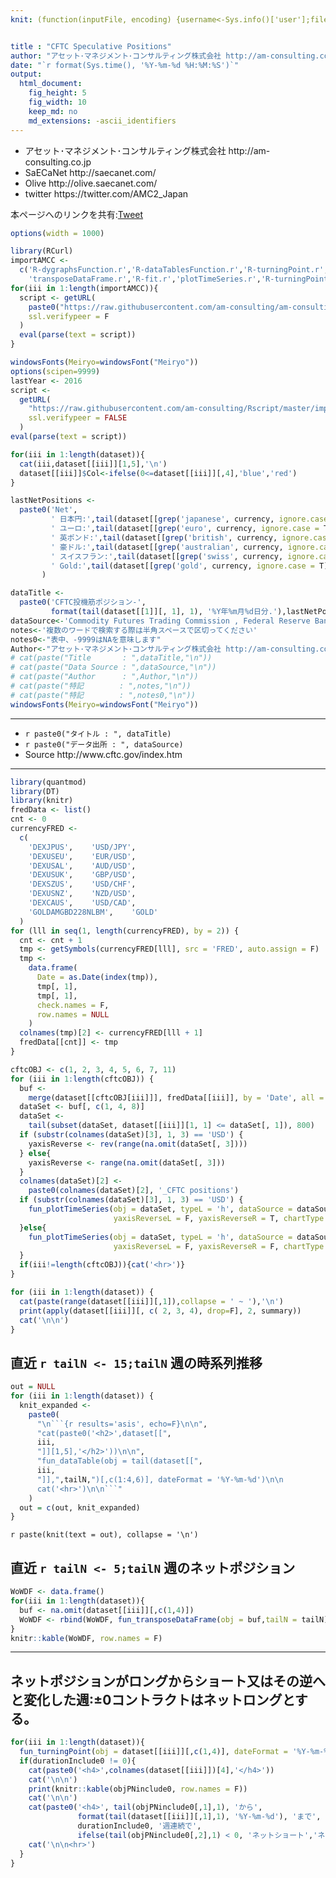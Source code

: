 ```yaml
---
knit: (function(inputFile, encoding) {username<-Sys.info()['user'];fileName<-'defaultPath.csv';pathToFile <-paste0('C:/Users/', username,'/Desktop/pathToCSV/');setwd(pathToFile);buf0<-read.csv(fileName,header = F,skip = 0,stringsAsFactor = F,check.names = F,fileEncoding = 'utf-8');timeStamp<-format(Sys.time(),'%Y%m%d%H%M%S');rmarkdown::render(inputFile, encoding = encoding, output_file = paste0('C:/Users/',username,buf0[2,1],'charts/','am-consulting.co.jp-CFTC.html')) })


title : "CFTC Speculative Positions"
author: "アセット･マネジメント･コンサルティング株式会社 http://am-consulting.co.jp"
date: "`r format(Sys.time(), '%Y-%m-%d %H:%M:%S')`"
output: 
  html_document:
    fig_height: 5
    fig_width: 10
    keep_md: no
    md_extensions: -ascii_identifiers 
---
```

<link href="http://knowledgevault.saecanet.com/components/rmarkdown-html.css" rel="stylesheet"> 
<style>
.main-container {max-width : 1000px; margin-left : auto; margin-right : auto;}
table{white-space : nowrap;}
td.negative {color : red;}
</style>

<script>
<!-- # Reference http://www.hanselman.com/blog/MakingNegativeNumbersTurnRedUsingCSSAndJavascript.aspx -->
function MakeNegative() {
  TDs = document.getElementsByTagName('td');
  for (var i=0; i<TDs.length; i++) {
    var temp = TDs[i];
    if (temp.firstChild.nodeValue.indexOf('-') == 0) temp.className = "negative";
  }
}
</script>

- アセット･マネジメント･コンサルティング株式会社 http://am-consulting.co.jp
- SaECaNet http://saecanet.com/
- Olive http://olive.saecanet.com/
- twitter https://twitter.com/AMC2_Japan

本ページへのリンクを共有:<a href="https://twitter.com/share" class="twitter-share-button" data-via="AMC2_Japan" data-size="large">Tweet</a> <script>!function(d,s,id){var js,fjs=d.getElementsByTagName(s)[0],p=/^http:/.test(d.location)?'http':'https';if(!d.getElementById(id)){js=d.createElement(s);js.id=id;js.src=p+'://platform.twitter.com/widgets.js';fjs.parentNode.insertBefore(js,fjs);}}(document, 'script', 'twitter-wjs');</script>

```r
options(width = 1000)
```

```r
library(RCurl)
importAMCC <- 
  c('R-dygraphsFunction.r','R-dataTablesFunction.r','R-turningPoint.r',
    'transposeDataFrame.r','R-fit.r','plotTimeSeries.r','R-turningPoint.r')
for(iii in 1:length(importAMCC)){
  script <- getURL(
    paste0("https://raw.githubusercontent.com/am-consulting/am-consulting.github.io/master/", importAMCC[iii]),
    ssl.verifypeer = F
  )
  eval(parse(text = script))
}
```

```r
windowsFonts(Meiryo=windowsFont("Meiryo"))
options(scipen=9999)
lastYear <- 2016
script <-
  getURL(
    "https://raw.githubusercontent.com/am-consulting/Rscript/master/importCFTC.r",
    ssl.verifypeer = FALSE
  )
eval(parse(text = script))

for(iii in 1:length(dataset)){
  cat(iii,dataset[[iii]][1,5],'\n')  
  dataset[[iii]]$Col<-ifelse(0<=dataset[[iii]][,4],'blue','red')
}
```

```r
lastNetPositions <-
  paste0('Net',
         ' 日本円:',tail(dataset[[grep('japanese', currency, ignore.case = T)]],1)[,4],',',
         ' ユーロ:',tail(dataset[[grep('euro', currency, ignore.case = T)]],1)[,4],',',
         ' 英ポンド:',tail(dataset[[grep('british', currency, ignore.case = T)]],1)[,4],',',
         ' 豪ドル:',tail(dataset[[grep('australian', currency, ignore.case = T)]],1)[,4],',',
         ' スイスフラン:',tail(dataset[[grep('swiss', currency, ignore.case = T)]],1)[,4],',',
         ' Gold:',tail(dataset[[grep('gold', currency, ignore.case = T)]],1)[,4]
       )
```

```r
dataTitle <-
  paste0('CFTC投機筋ポジション-',
         format(tail(dataset[[1]][, 1], 1), '%Y年%m月%d日分.'),lastNetPositions)
dataSource<-'Commodity Futures Trading Commission , Federal Reserve Bank of St. Louis'
notes<-'複数のワードで検索する際は半角スペースで区切ってください'
notes0<-"表中、-9999はNAを意味します"
Author<-"アセット･マネジメント･コンサルティング株式会社 http://am-consulting.co.jp"
# cat(paste("Title       : ",dataTitle,"\n"))
# cat(paste("Data Source : ",dataSource,"\n"))
# cat(paste("Author      : ",Author,"\n"))
# cat(paste("特記        : ",notes,"\n"))
# cat(paste("特記        : ",notes0,"\n"))
windowsFonts(Meiryo=windowsFont("Meiryo"))
```

***

- `r paste0("タイトル : ", dataTitle)`
- `r paste0("データ出所 : ", dataSource)`
- Source http://www.cftc.gov/index.htm

***

```r
library(quantmod)
library(DT)
library(knitr)
fredData <- list()
cnt <- 0
currencyFRED <-
  c(
    'DEXJPUS',    'USD/JPY',
    'DEXUSEU',    'EUR/USD',
    'DEXUSAL',    'AUD/USD',
    'DEXUSUK',    'GBP/USD',
    'DEXSZUS',    'USD/CHF',
    'DEXUSNZ',    'NZD/USD',
    'DEXCAUS',    'USD/CAD',
    'GOLDAMGBD228NLBM',    'GOLD'
  )
for (lll in seq(1, length(currencyFRED), by = 2)) {
  cnt <- cnt + 1
  tmp <- getSymbols(currencyFRED[lll], src = 'FRED', auto.assign = F)
  tmp <-
    data.frame(
      Date = as.Date(index(tmp)),
      tmp[, 1],
      tmp[, 1],
      check.names = F,
      row.names = NULL
    )
  colnames(tmp)[2] <- currencyFRED[lll + 1]
  fredData[[cnt]] <- tmp
}
```

```r
cftcOBJ <- c(1, 2, 3, 4, 5, 6, 7, 11)
for (iii in 1:length(cftcOBJ)) {
  buf <-
    merge(dataset[[cftcOBJ[iii]]], fredData[[iii]], by = 'Date', all = T)
  dataSet <- buf[, c(1, 4, 8)]
  dataSet <-
    tail(subset(dataSet, dataset[[iii]][1, 1] <= dataSet[, 1]), 800)
  if (substr(colnames(dataSet)[3], 1, 3) == 'USD') {
    yaxisReverse <- rev(range(na.omit(dataSet[, 3])))
  } else{
    yaxisReverse <- range(na.omit(dataSet[, 3]))
  }
  colnames(dataSet)[2] <-
    paste0(colnames(dataSet)[2], '_CFTC positions')
  if (substr(colnames(dataSet)[3], 1, 3) == 'USD') {
    fun_plotTimeSeries(obj = dataSet, typeL = 'h', dataSource = dataSource, fitLcolor = 0, fitRcolor = 0,
                       yaxisReverseL = F, yaxisReverseR = T, chartType = 2, lwdR = 1)
  }else{
    fun_plotTimeSeries(obj = dataSet, typeL = 'h', dataSource = dataSource, fitLcolor = 0, fitRcolor = 0,
                       yaxisReverseL = F, yaxisReverseR = F, chartType = 2, lwdR = 1)
  }
  if(iii!=length(cftcOBJ)){cat('<hr>')}
}
```

```r
for (iii in 1:length(dataset)) {
  cat(paste(range(dataset[[iii]][,1]),collapse = ' ~ '),'\n')
  print(apply(dataset[[iii]][, c( 2, 3, 4), drop=F], 2, summary))
  cat('\n\n')
}
```

## 直近 `r tailN <- 15;tailN` 週の時系列推移

```r
out = NULL
for (iii in 1:length(dataset)) {
  knit_expanded <-
    paste0(
      "\n```{r results='asis', echo=F}\n\n",
      "cat(paste0('<h2>',dataset[[",
      iii,
      "]][1,5],'</h2>'))\n\n",
      "fun_dataTable(obj = tail(dataset[[",
      iii,
      "]],",tailN,")[,c(1:4,6)], dateFormat = '%Y-%m-%d')\n\n
      cat('<hr>')\n\n```"
    )
  out = c(out, knit_expanded)
}
```
`r paste(knit(text = out), collapse = '\n')`

## 直近 `r tailN <- 5;tailN` 週のネットポジション

```r
WoWDF <- data.frame()
for(iii in 1:length(dataset)){
  buf <- na.omit(dataset[[iii]][,c(1,4)])
  WoWDF <- rbind(WoWDF, fun_transposeDataFrame(obj = buf,tailN = tailN))
}
knitr::kable(WoWDF, row.names = F)
```

***

## ネットポジションがロングからショート又はその逆へと変化した週:±0コントラクトはネットロングとする。

```r
for(iii in 1:length(dataset)){
  fun_turningPoint(obj = dataset[[iii]][,c(1,4)], dateFormat = '%Y-%m-%d')
  if(durationInclude0 != 0){
    cat(paste0('<h4>',colnames(dataset[[iii]])[4],'</h4>'))
    cat('\n\n')
    print(knitr::kable(objPNinclude0, row.names = F))
    cat('\n\n')
    cat(paste0('<h4>', tail(objPNinclude0[,1],1), 'から',
               format(tail(dataset[[iii]][,1],1), '%Y-%m-%d'), 'まで',
               durationInclude0, '週連続で',
               ifelse(tail(objPNinclude0[,2],1) < 0, 'ネットショート','ネットロング'), '</h4>'))
    cat('\n\n<hr>')
  }
}
```

<script>MakeNegative();</script>

<script>
  (function(i,s,o,g,r,a,m){i['GoogleAnalyticsObject']=r;i[r]=i[r]||function(){
  (i[r].q=i[r].q||[]).push(arguments)},i[r].l=1*new Date();a=s.createElement(o),
  m=s.getElementsByTagName(o)[0];a.async=1;a.src=g;m.parentNode.insertBefore(a,m)
  })(window,document,'script','https://www.google-analytics.com/analytics.js','ga');

  ga('create', 'UA-3077339-5', 'auto');
  ga('send', 'pageview');

</script>
